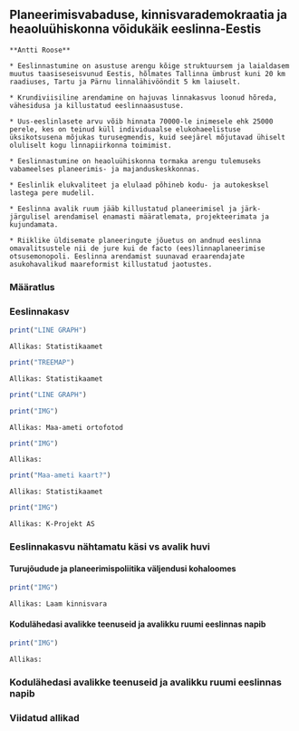 ## Planeerimisvabaduse, kinnisvarademokraatia ja heaoluühiskonna võidukäik eeslinna-Eestis {#chapter13 .chapter_section .chapter1_section}

```block
**Antti Roose**
```

```block
* Eeslinnastumine on asustuse arengu kõige struktuursem ja laialdasem muutus taasiseseisvunud Eestis, hõlmates Tallinna ümbrust kuni 20 km raadiuses, Tartu ja Pärnu linnalähivööndit 5 km laiuselt.

* Krundiviisiline arendamine on hajuvas linnakasvus loonud hõreda, vähesidusa ja killustatud eeslinnaasustuse.

* Uus-eeslinlasete arvu võib hinnata 70000-le inimesele ehk 25000 perele, kes on teinud küll individuaalse elukohaeelistuse üksikotsusena mõjukas turusegmendis, kuid seejärel mõjutavad ühiselt oluliselt kogu linnapiirkonna toimimist.

* Eeslinnastumine on heaoluühiskonna tormaka arengu tulemuseks vabameelses planeerimis- ja majanduskeskkonnas.

* Eeslinlik elukvaliteet ja elulaad põhineb kodu- ja autokesksel lastega pere mudelil.

* Eeslinna avalik ruum jääb killustatud planeerimisel ja järk-järgulisel arendamisel enamasti määratlemata, projekteerimata ja kujundamata.

* Riiklike üldisemate planeeringute jõuetus on andnud eeslinna omavalitsustele nii de jure kui de facto (ees)linnaplaneerimise otsusemonopoli. Eeslinna arendamist suunavad eraarendajate asukohavalikud maareformist killustatud jaotustes.
```

### Määratlus {.chapter1_section}

### Eeslinnakasv {.chapter1_section}

```r

print("LINE GRAPH")
```

```block
Allikas: Statistikaamet
```

```r

print("TREEMAP")
```

```block
Allikas: Statistikaamet
```

```r

print("LINE GRAPH")
```

```r

print("IMG")
```

```block
Allikas: Maa-ameti ortofotod
```

```r

print("IMG")
```

```block
Allikas: 
```


```r

print("Maa-ameti kaart?")
```

```block
Allikas: Statistikaamet
```

```r

print("IMG")
```

```block
Allikas: K-Projekt AS
```

### Eeslinnakasvu nähtamatu käsi vs avalik huvi {.chapter1_section}
#### Turujõudude ja planeerimispoliitika väljendusi kohaloomes

```r

print("IMG")
```

```block
Allikas: Laam kinnisvara
```

#### Kodulähedasi avalikke teenuseid ja avalikku ruumi eeslinnas napib

```r

print("IMG")
```

```block
Allikas: 
```

### Kodulähedasi avalikke teenuseid ja avalikku ruumi eeslinnas napib

### Viidatud allikad {-.subreferences}